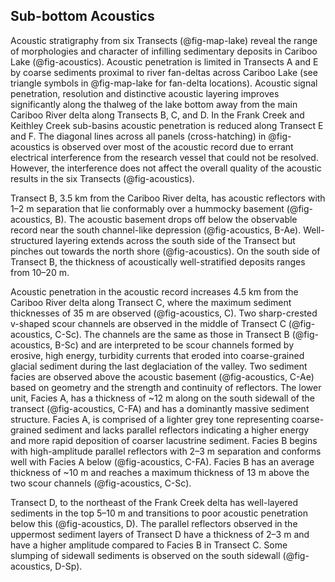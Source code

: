 ## Sub-bottom Acoustics

Acoustic stratigraphy from six Transects (@fig-map-lake) reveal the range of morphologies and character of infilling sedimentary deposits in Cariboo Lake (@fig-acoustics). Acoustic penetration is limited in Transects A and E by coarse sediments proximal to river fan-deltas across Cariboo Lake (see triangle symbols in @fig-map-lake for fan-delta locations). Acoustic signal penetration, resolution and distinctive acoustic layering improves significantly along the thalweg of the lake bottom away from the main Cariboo River delta along Transects B, C, and D. In the Frank Creek and Keithley Creek sub-basins acoustic penetration is reduced along Transect E and F. The diagonal lines across all panels (cross-hatching) in @fig-acoustics is observed over most of the acoustic record due to errant electrical interference from the research vessel that could not be resolved. However, the interference does not affect the overall quality of the acoustic results in the six Transects (@fig-acoustics).

Transect B, 3.5 km from the Cariboo River delta, has acoustic reflectors with 1–2 m separation that lie conformably over a hummocky basement (@fig-acoustics, B). The acoustic basement drops off below the observable record near the south channel-like depression (@fig-acoustics, B-Ae). Well-structured layering extends across the south side of the Transect but pinches out towards the north shore (@fig-acoustics). On the south side of Transect B, the thickness of acoustically well-stratified deposits ranges from 10–20 m.

Acoustic penetration in the acoustic record increases 4.5 km from the Cariboo River delta along Transect C, where the maximum sediment thicknesses of 35 m are observed (@fig-acoustics, C). Two sharp-crested v-shaped scour channels are observed in the middle of Transect C (@fig-acoustics, C-Sc). The channels are the same as those in Transect B (@fig-acoustics, B-Sc) and are interpreted to be scour channels formed by erosive, high energy, turbidity currents that eroded into coarse-grained glacial sediment during the last deglaciation of the valley. Two sediment facies are observed above the acoustic basement (@fig-acoustics, C-Ae) based on geometry and the strength and continuity of reflectors. The lower unit, Facies A, has a thickness of ~12 m along on the south sidewall of the transect (@fig-acoustics, C-FA) and has a dominantly massive sediment structure. Facies A, is comprised of a lighter grey tone representing coarse-grained sediment and lacks parallel reflectors indicating a higher energy and more rapid deposition of coarser lacustrine sediment. Facies B begins with high-amplitude parallel reflectors with 2–3 m separation and conforms well with Facies A below (@fig-acoustics, C-FA). Facies B has an average thickness of ~10 m and reaches a maximum thickness of 13 m above the two scour channels (@fig-acoustics, C-Sc). 

Transect D, to the northeast of the Frank Creek delta has well-layered sediments in the top 5–10 m and transitions to poor acoustic penetration below this (@fig-acoustics, D). The parallel reflectors observed in the uppermost sediment layers of Transect D have a thickness of 2–3 m and have a higher amplitude compared to Facies B in Transect C. Some slumping of sidewall sediments is observed on the south sidewall (@fig-acoustics, D-Sp).